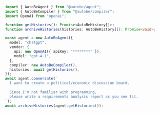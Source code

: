 ```typescript filename="src/main.ts" showLineNumbers {15, 23}
import { AutoBeAgent } from "@autobe/agent";
import { AutoBeCompiler } from "@autobe/compiler";
import OpenAI from "openai";

function getHistories(): Promise<AutoBeHistory[]>;
function archiveHistories(histories: AutoBeHistory[]): Promise<void>;

const agent = new AutoBeAgent({
  model: "chatgpt",
  vendor: {
    api: new OpenAI({ apiKey: "********" }),
    model: "gpt-4.1",
  },
  compiler: new AutoBeCompiler(),
  histories: await getHistories(),
});
await agent.conversate(`
  I want to create a political/economic discussion board.
  
  Since I'm not familiar with programming, 
  please write a requirements analysis report as you see fit.
`);
await archiveHistories(agent.getHistories());
```